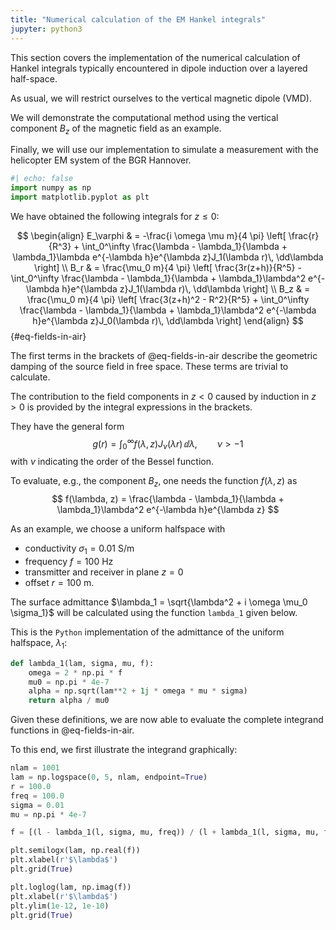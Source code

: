 ```yaml
---
title: "Numerical calculation of the EM Hankel integrals"
jupyter: python3
---
```

This section covers the implementation of the numerical calculation of Hankel integrals typically encountered in dipole induction over a layered half-space.

As usual, we will restrict ourselves to the vertical magnetic dipole (VMD).

We will demonstrate the computational method using the vertical component $B_z$ of the magnetic field as an example.

Finally, we will use our implementation to simulate a measurement with the helicopter EM system of the BGR Hannover.

```python
#| echo: false
import numpy as np
import matplotlib.pyplot as plt
```


We have obtained the following integrals for $z \le 0$:

$$
\begin{align}
	E_\varphi & = -\frac{i \omega \mu m}{4 \pi} 
	\left[
    \frac{r}{R^3} +
	\int_0^\infty \frac{\lambda - \lambda_1}{\lambda + \lambda_1}\lambda 
	e^{-\lambda h}e^{\lambda z}J_1(\lambda r)\, \dd\lambda
	\right] \\
    B_r & = \frac{\mu_0 m}{4 \pi}
	\left[
	\frac{3r(z+h)}{R^5} -
	\int_0^\infty \frac{\lambda - \lambda_1}{\lambda + \lambda_1}\lambda^2
	e^{-\lambda h}e^{\lambda z}J_1(\lambda r)\, \dd\lambda
	\right] \\
    B_z & = \frac{\mu_0 m}{4 \pi}
	\left[
	\frac{3(z+h)^2 - R^2}{R^5} +
	\int_0^\infty \frac{\lambda - \lambda_1}{\lambda + \lambda_1}\lambda^2
	e^{-\lambda h}e^{\lambda z}J_0(\lambda r)\, \dd\lambda
	\right]
\end{align}
$$ {#eq-fields-in-air}


The first terms in the brackets of @eq-fields-in-air describe the geometric damping of the source field in free space.
These terms are trivial to calculate.

The contribution to the field components in $z<0$ caused by induction in $z>0$ is provided by the integral expressions in the brackets.

They have the general form
$$
\begin{equation}
g(r) = \int_0^\infty f(\lambda, z) J_\nu(\lambda r)\, \dd\lambda, \qquad \nu > -1
\end{equation}
$$
with $\nu$ indicating the order of the Bessel function.

To evaluate, e.g., the component $B_z$, one needs the function $f(\lambda, z)$ as
$$
f(\lambda, z) = \frac{\lambda - \lambda_1}{\lambda + \lambda_1}\lambda^2
e^{-\lambda h}e^{\lambda z}
$$

As an example, we choose a uniform halfspace with

- conductivity $\sigma_1=0.01$ S/m
- frequency $f = 100$ Hz
- transmitter and receiver in plane $z=0$
- offset $r = 100$ m.

The surface admittance $\lambda_1 = \sqrt{\lambda^2 + i \omega \mu_0 \sigma_1}$ will be calculated using the function `lambda_1` given below.


This is the `Python` implementation of the admittance of the uniform halfspace, $\lambda_1$:

```python
def lambda_1(lam, sigma, mu, f):
    omega = 2 * np.pi * f
    mu0 = np.pi * 4e-7
    alpha = np.sqrt(lam**2 + 1j * omega * mu * sigma)
    return alpha / mu0
```

Given these definitions, we are now able to evaluate the complete integrand functions in @eq-fields-in-air. 

To this end, we first illustrate the integrand graphically:

```python
nlam = 1001
lam = np.logspace(0, 5, nlam, endpoint=True)
r = 100.0
freq = 100.0
sigma = 0.01
mu = np.pi * 4e-7

f = [(l - lambda_1(l, sigma, mu, freq)) / (l + lambda_1(l, sigma, mu, freq)) * l**2 for l in lam]

plt.semilogx(lam, np.real(f))
plt.xlabel(r'$\lambda$')
plt.grid(True)
```

```python
plt.loglog(lam, np.imag(f))
plt.xlabel(r'$\lambda$')
plt.ylim(1e-12, 1e-10)
plt.grid(True)
```